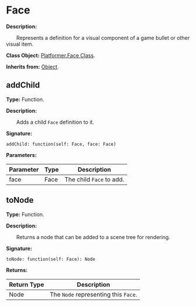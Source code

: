 
# Face

**Description:**

&emsp;&emsp;Represents a definition for a visual component of a game bullet or other visual item.

**Class Object:** [Platformer.Face Class](/docs/api/Class%20Object/Platformer/Face).

**Inherits from:** [Object](/docs/api/Class/Object).

## addChild

**Type:** Function.

**Description:**

&emsp;&emsp;Adds a child `Face` definition to it.

**Signature:**
```tl
addChild: function(self: Face, face: Face)
```

**Parameters:**

| Parameter | Type | Description |
| --- | --- | --- |
| face | Face | The child `Face` to add. |

## toNode

**Type:** Function.

**Description:**

&emsp;&emsp;Returns a node that can be added to a scene tree for rendering.

**Signature:**
```tl
toNode: function(self: Face): Node
```

**Returns:**

| Return Type | Description |
| --- | --- |
| Node | The `Node` representing this `Face`. |
